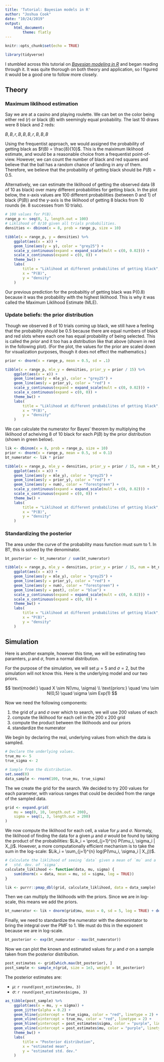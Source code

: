 ```yaml
---
title: 'Tutorial: Bayesian models in R'
author: "Joshua Cook"
date: "10/24/2019"
output:
    html_document:
        theme: flatly
---
```


```r
knitr::opts_chunk$set(echo = TRUE)

library(tidyverse)
```

I stumbled across this tutorial on [*Bayesian modeling in R*](https://www.r-bloggers.com/bayesian-models-in-r-2/) and began reading through it.
It was quite thorough on both theory and application, so I figured it would be a good one to follow more closely.

## Theory

### Maximum liklihood estimation

Say we are at a casino and playing roulette.
We can bet on the color being either red ($r$) or black ($B$) with seemingly equal probability.
The last 10 draws were 8 black and 2 reds:

$B, B, r, B, B, B, r, B, B, B$

Using the frequentist approach, we would assigned the probability of getting black as $f(B) = \frac{8}{10}$.
This is the maiximum liklihood estimate, and would be a reasonable choice from a frequentist point-of-view.
However, we can count the number of black and red squares and believe that the ball has a random chance of landing in any of them.
Therefore, we believe that the probability of getting black should be $P(B) = 0.5$.

Alternatively, we can estimate the liklihood of getting the observed data (8 of 10 as black) over many different probabilities for getting black.
In the plot below, the x-axis values are 100 different probabilities (between 0 and 1) of black ($P(B)$) and the y-axis is the liklihood of getting 8 blacks from 10 rounds (ie. 8 successes from 10 trials).

```r
# 100 values for P(B).
range_p <- seq(0, 1, length.out = 100)
# Liklihood of 8/10 given all trials probabilities.
densities <- dbinom(x = 8, prob = range_p, size = 10)
```

```r
tibble(x = range_p, y = densities) %>% 
    ggplot(aes(x = x)) +
    geom_line(aes(y = y), color = "grey25") +
    scale_y_continuous(expand = expand_scale(mult = c(0, 0.02))) +
    scale_x_continuous(expand = c(0, 0)) +
    theme_bw() +
    labs(
        title = "Liklihood at different probabilites of getting black",
        x = "P(B)",
        y = "density"
    )
```

Our previous prediction for the probabiltiy of getting black was P(0.8) because it was the probability with the highest liklihood.
This is why it was called the Maximum Liklihood Estimate (MLE).

### Update beliefs: the prior distribution

Though we observed 8 of 10 trials coming up black, we still have a feeling that the probability should be 0.5 because there are equal numbers of black and red slots where each one has equal probability of being selected.
This is called the *prior* and it too has a distribution like that above (shown in red in the following plot).
(For the plot, the values for the prior are scaled down for visualization purposes, though it does not effect the mathematics.)

```r
prior <- dnorm(x = range_p, mean = 0.5, sd = .1)
```

```r
tibble(x = range_p, mle_y = densities, prior_y = prior / 15) %>% 
    ggplot(aes(x = x)) +
    geom_line(aes(y = mle_y), color = "grey25") +
    geom_line(aes(y = prior_y), color = "red") +
    scale_y_continuous(expand = expand_scale(mult = c(0, 0.02))) +
    scale_x_continuous(expand = c(0, 0)) +
    theme_bw() +
    labs(
        title = "Liklihood at different probabilites of getting black",
        x = "P(B)",
        y = "density"
    )
```

We can calculate the numerator for Bayes' theorem by multiplying the liklihood of acheiving 8 of 10 black for each $P(B)$ by the prior distribution (shown in green below).

```r
lik <- dbinom(x = 8, prob = range_p, size = 10)
prior <- dnorm(x = range_p, mean = 0.5, sd = 0.1)
bt_numerator <- lik * prior
```

```r
tibble(x = range_p, mle_y = densities, prior_y = prior / 15, num = bt_numerator) %>% 
    ggplot(aes(x = x)) +
    geom_line(aes(y = mle_y), color = "grey25") +
    geom_line(aes(y = prior_y), color = "red") +
    geom_line(aes(y = num), color = "forestgreen") +
    scale_y_continuous(expand = expand_scale(mult = c(0, 0.02))) +
    scale_x_continuous(expand = c(0, 0)) +
    theme_bw() +
    labs(
        title = "Liklihood at different probabilites of getting black",
        x = "P(B)",
        y = "density"
    )
```

### Standardizing the posterior

The area under the curve of the probability mass function must sum to 1.
In BT, this is solved by the denominator.

```r
bt_posterior <- bt_numerator / sum(bt_numerator)
```

```r
tibble(x = range_p, mle_y = densities, prior_y = prior / 15, num = bt_numerator, post = bt_posterior) %>% 
    ggplot(aes(x = x)) +
    geom_line(aes(y = mle_y), color = "grey25") +
    geom_line(aes(y = prior_y), color = "red") +
    geom_line(aes(y = num), color = "forestgreen") +
    geom_line(aes(y = post), color = "blue") +
    scale_y_continuous(expand = expand_scale(mult = c(0, 0.02))) +
    scale_x_continuous(expand = c(0, 0)) +
    theme_bw() +
    labs(
        title = "Liklihood at different probabilites of getting black",
        x = "P(B)",
        y = "density"
    )
```

## Simulation

Here is another example, however this time, we will be estimating two paramters, $\mu$ and $\sigma$, from a normal distribution.

For the purpose of the simulation, we will set $\mu=5$ and $\sigma=2$, but the simulation will not know this.
Here is the underlying model and our two priors.

$$
\text{model:} \quad X \sim N(\mu, \sigma) \\
\text{priors:} \quad \mu \sim N(0,5) \quad \sigma \sim Exp(1)
$$

Now we need the following components:

1. the grid of $\mu$ and $\sigma$ over which to search, we will use 200 values of each
2. compute the liklihood for each cell in the 200 x 200 grid
3. compute the product between the liklihoods and our priors
4. standardize the numerator


We begin by declaring the real, underlying values from which the data is sampled.

```r
# Declare the underlying values.
true_mu <- 5
true_sigma <- 2

# Sample from the distribution.
set.seed(0)
data_sample <- rnorm(100, true_mu, true_sigma)
```

The we create the grid for the search.
We decided to try 200 values for each parameter, with various ranges that could be decided from the range of the sampled data.

```r
grid <- expand.grid(
    mu = seq(0, 10, length.out = 200),
    sigma = seq(1, 3, length.out = 200)
)
```

We now compute the liklihood for each cell, a value for $\mu$ and $\sigma$.
Normaly, the liklihood of finding the data for a given $\mu$ and $\sigma$ would be found by taking the product of the probabilities: $Lik_i = \prod_{j=1}^{n} P(\mu_i, \sigma_i | X_j)$.
However, a more computationally efficient mechanism is to take the sum in the log-scale: $Lik_i = \sum_{j=1}^{n} log(P(\mu_i, \sigma_i | X_j))$.

```r
# Calculate the liklihood of seeing `data` given a mean of `mu` and a
#   std. dev. of `sigma`.
calculate_liklihood <- function(data, mu, sigma) {
    sum(dnorm(x = data, mean = mu, sd = sigma, log = TRUE))
}

lik <- purrr::pmap_dbl(grid, calculate_liklihood, data = data_sample)
```

Then we can multiply the liklihoods with the priors.
Since we are in log-scale, this means we add the priors.

```r
bt_numerator <- lik + dnorm(grid$mu, mean = 0, sd = 5, log = TRUE) + dexp(grid$sigma, 1, log = TRUE)
```

Finally, we need to standardize the numerator with the demonintator to bring the integral over the PMF to 1.
We must do this in the exponent because we are in log-scale.

```r
bt_posterior <- exp(bt_numerator - max(bt_numerator))
```

Now we can plot the known and estimated values for $\mu$ and $\sigma$ on a sample taken from the posterior distribution.


```r
post_estimates <- grid[which.max(bt_posterior), ]
post_sample <- sample_n(grid, size = 1e3, weight = bt_posterior)
```

The posterior estimates are:

- $\mu$: `r round(post_estimates$mu, 3)`
- $\sigma$: `r round(post_estimates$sigma, 3)`


```r
as_tibble(post_sample) %>%
    ggplot(aes(x = mu, y = sigma)) +
    geom_jitter(alpha = 0.2) +
    geom_hline(yintercept = true_sigma, color = "red", linetype = 2) +
    geom_vline(xintercept = true_mu, color = "red", linetype = 2) +
    geom_hline(yintercept = post_estimates$sigma, color = "purple", linetype = 1) +
    geom_vline(xintercept = post_estimates$mu, color = "purple", linetype = 1) +
    theme_bw() +
    labs(
        title = "Posterior distribution",
        x = "estimated mean",
        y = "estimated std. dev."
    )
```


